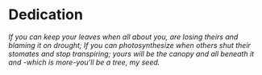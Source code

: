 # Dedication {.unnumbered}

_If you can keep your leaves when all about you, are losing theirs and blaming it on drought; If you can photosynthesize when others shut their stomates and stop transpiring; yours will be the canopy and all beneath it and -which is more-you'll be a tree, my seed._

